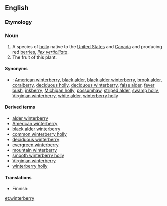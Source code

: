 ==English==
{{rfi}}
{{wikipedia}}
{{wikispecies|Ilex verticillata}}
===Etymology===
{{rfe}}

===Noun===
{{en-noun|winterberries}}

# A species of [[holly]] native to the [[United States]] and [[Canada]] and producing red [[berry|berries]], ''[[Ilex verticillata]]''.
# The fruit of this plant.

====Synonyms====
* {{qualifier|plant}}: <!--from the Wikipedia article:-->[[American winterberry]], [[black alder]], [[black alder winterberry]], [[brook alder]], [[coralberry]], [[deciduous holly]], [[deciduous winterberry]], [[false alder]], [[fever bush]], [[inkberry]], [[Michigan holly]], [[possumhaw]], [[striped alder]], [[swamp holly]], [[Virginian winterberry]], [[white alder]], [[winterberry holly]]

====Derived terms====
* [[alder winterberry]]
* [[American winterberry]]
* [[black alder winterberry]]
* [[common winterberry holly]]
* [[deciduous winterberry]]
* [[evergreen winterberry]]
* [[mountain winterberry]]
* [[smooth winterberry holly]]
* [[Virginian winterberry]]
* [[winterberry holly]]

====Translations====
{{trans-see|American winterberry}}
{{trans-top|''Ilex verticillata''}}
* Finnish: {{t|fi|kesäorjanlaakeri}}
{{trans-mid}}
{{trans-bottom}}

[[et:winterberry]]